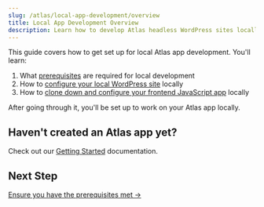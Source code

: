 ```yaml
---
slug: /atlas/local-app-development/overview
title: Local App Development Overview
description: Learn how to develop Atlas headless WordPress sites locally
---
```


This guide covers how to get set up for local Atlas app development. You'll learn:

1. What [prerequisites](./prerequisites) are required for local development
1. How to [configure your local WordPress site](./wordpress-site-config) locally
1. How to [clone down and configure your frontend JavaScript app](./frontend-app-config) locally

After going through it, you'll be set up to work on your Atlas app locally.

## Haven't created an Atlas app yet?

Check out our [Getting Started](../getting-started/overview) documentation.

## Next Step

[Ensure you have the prerequisites met &#8594;](./prerequisites)
